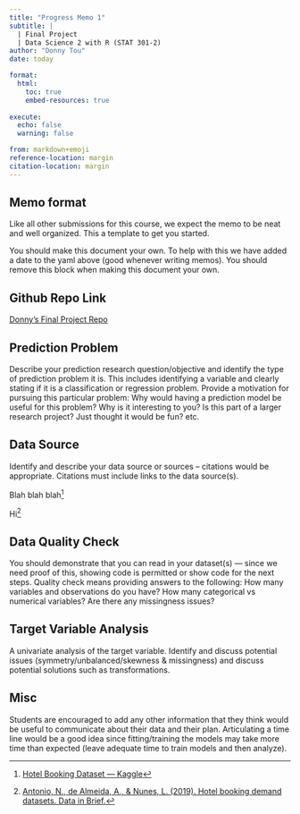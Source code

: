 ```yaml
---
title: "Progress Memo 1"
subtitle: |
  | Final Project 
  | Data Science 2 with R (STAT 301-2)
author: "Donny Tou"
date: today

format:
  html:
    toc: true
    embed-resources: true
    
execute:
  echo: false
  warning: false

from: markdown+emoji 
reference-location: margin
citation-location: margin
---
```


::: {.callout-important}
## Memo format

Like all other submissions for this course, we expect the memo to be neat and well organized. This a template to get you started. 

You should make this document your own. To help with this we have added a date to the yaml above (good whenever writing memos). You should remove this block when making this document your own.

:::

::: {.callout-tip icon=false}

## Github Repo Link

[Donny's Final Project Repo](https://github.com/stat301-2-2024-winter/final-project-2-donnytou.git)

:::

## Prediction Problem
Describe your prediction research question/objective and identify the type of prediction problem it is. This includes identifying a variable and clearly stating if it is a classification or regression problem. Provide a motivation for pursuing this particular problem: Why would having a prediction model be useful for this problem? Why is it interesting to you? Is this part of a larger research project? Just thought it would be fun? etc.

## Data Source

Identify and describe your data source or sources -- citations would be appropriate. Citations must include links to the data source(s).

Blah blah blah^[[Hotel Booking Dataset — Kaggle](https://www.kaggle.com/datasets/jessemostipak/hotel-booking-demand)]

Hi^[[Antonio, N., de Almeida, A., & Nunes, L. (2019). Hotel booking demand datasets. Data in Brief.](https://www.sciencedirect.com/science/article/pii/S2352340918315191)]

## Data Quality Check

You should demonstrate that you can read in your dataset(s) --- since we need proof of this, showing code is permitted or show code for the next steps. Quality check means providing answers to the following: How many variables and observations do you have? How many categorical vs numerical variables? Are there any missingness issues?

## Target Variable Analysis

A univariate analysis of the target variable. Identify and discuss potential issues (symmetry/unbalanced/skewness & missingness) and discuss potential solutions such as transformations.

## Misc

Students are encouraged to add any other information that they think would be useful to communicate about their data and their plan. Articulating a time line would be a good idea since fitting/training the models may take more time than expected (leave adequate time to train models and then analyze). 


